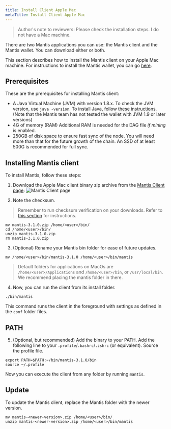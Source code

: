 ```yaml
---
title: Install Client Apple Mac
metaTitle: Install Client Apple Mac
---
```


> Author's note to reviewers: Please check the installation steps. I do not have a Mac machine.

There are two Mantis applications you can use: the Mantis client and the Mantis wallet. You can download either or both.

This section describes how to install the Mantis client on your Apple Mac machine. For instructions to install the Mantis wallet, you can go [here](/install/-install-wallet-Mac).

## Prerequisites

These are the prerequisites for installing Mantis client:
* A Java Virtual Machine (JVM) with version 1.8.x.
    To check the JVM version, use 
    `java -version`.
    To install Java, follow [these instructions](https://java.com/en/download/help/download_options.html).
    (Note that  the Mantis team has not tested the wallet with JVM 1.9 or later versions)
* 4G of memory (RAM)
    Additional RAM is needed for the DAG file _if mining_ is enabled.
* 250GB of disk space to ensure fast sync of the node. You will need more than that for the future growth of the chain. An SSD of at least 500G is recommended for full sync.


## Installing Mantis client

To install Mantis, follow these steps:

1. Download the Apple Mac client binary zip archive from  the [Mantis Client page](https://mantisclient.io/):
![Mantis Client page](../images/1-Download-Client.png)

2. Note the checksum.
> Remember to run checksum verification on your downloads. Refer to [this section](/first-steps/downloads#checksum) for instructions.


```
mv mantis-3.1.0.zip /home/<user>/bin/
cd /home/<user>/bin/
unzip mantis-3.1.0.zip
rm mantis-3.1.0.zip
```

3. (Optional) Rename your Mantis bin folder for ease of future updates.

```
mv /home/<user>/bin/mantis-3.1.0 /home/<user>/bin/mantis
```

> Default folders for applications on MacOs are `/home/<user>/Applications` and `/home/<user>/bin`, or `/usr/local/bin`. We recommend placing the mantis folder in there.


4. Now, you can run the client from its install folder.

```
./bin/mantis
```

This command runs the client in the foreground with settings as defined in the `conf` folder files.


## PATH
5. (Optional, but recommended) Add the binary to your PATH. Add the following line to your `.profile`/`.bashrc`/`.zshrc` (or equivalent). Source the profile file.

```
export PATH=$PATH:~/bin/mantis-3.1.0/bin
source ~/.profile
```

Now you can execute the client from any folder by running `mantis`.


## Update

To update the Mantis client, replace the Mantis folder with the newer version.

```
mv mantis-<newer-version>.zip /home/<user>/bin/
unzip mantis-<newer-version>.zip /home/<user>/bin/mantis
```
